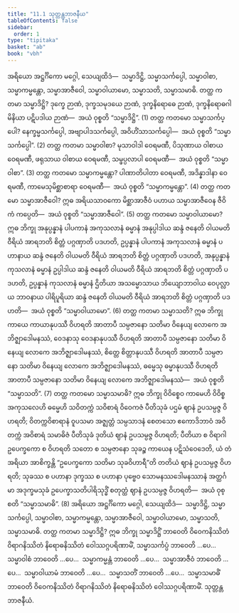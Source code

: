 ```yaml
---
title: "11.1 သုတ္တန္တဘာဇနီယ"
tableOfContents: false
sidebar:
  order: 1
type: "tipitaka"
basket: "ab"
book: "vbh"
---
```



<DynamicBreadcrumb />

<Division number="486" book="vbh" e="ch" v="30" p="244">

<Paragraph number="1627" book="vbh">
အရိယော အဋ္ဌင်္ဂိကော မဂ္ဂေါ, သေယျထိဒံ—  သမ္မာဒိဋ္ဌိ, သမ္မာသင်္ကပ္ပေါ, သမ္မာဝါစာ, သမ္မာကမ္မန္တော, သမ္မာအာဇီဝေါ, သမ္မာဝါယာမော, သမ္မာသတိ, သမ္မာသမာဓိ.
</Paragraph>

</Division>
<Division number="487" book="vbh" e="ch" v="30" p="244">

<Paragraph number="1628" book="vbh">
တတ္ထ ကတမာ သမ္မာဒိဋ္ဌိ? ဒုက္ခေ ဉာဏံ, ဒုက္ခသမုဒယေ ဉာဏံ, ဒုက္ခနိရောဓေ ဉာဏံ, ဒုက္ခနိရောဓဂါမိနိယာ ပဋိပဒါယ ဉာဏံ—  အယံ ဝုစ္စတိ “သမ္မာဒိဋ္ဌိ”. (1)
</Paragraph>

<Paragraph number="1629" book="vbh">
တတ္ထ ကတမော သမ္မာသင်္ကပ္ပေါ? နေက္ခမ္မသင်္ကပ္ပေါ, အဗျာပါဒသင်္ကပ္ပေါ, အဝိဟိံသာသင်္ကပ္ပေါ—  အယံ ဝုစ္စတိ “သမ္မာသင်္ကပ္ပေါ”. (2)
</Paragraph>

<Paragraph number="1630" book="vbh">
တတ္ထ ကတမာ သမ္မာဝါစာ? မုသာဝါဒါ ဝေရမဏီ, ပိသုဏာယ ဝါစာယ ဝေရမဏီ, ဖရုသာယ ဝါစာယ ဝေရမဏီ, သမ္ဖပ္ပလာပါ ဝေရမဏီ—  အယံ ဝုစ္စတိ “သမ္မာဝါစာ”. (3)
</Paragraph>

<Paragraph number="1631" book="vbh">
တတ္ထ ကတမော သမ္မာကမ္မန္တော? ပါဏာတိပါတာ ဝေရမဏီ, အဒိန္နာဒါနာ ဝေရမဏီ, ကာမေသုမိစ္ဆာစာရာ ဝေရမဏီ—  အယံ ဝုစ္စတိ “သမ္မာကမ္မန္တော”. (4)
</Paragraph>

<Paragraph number="1632" book="vbh">
တတ္ထ ကတမော သမ္မာအာဇီဝေါ? ဣဓ အရိယသာဝကော မိစ္ဆာအာဇီဝံ ပဟာယ သမ္မာအာဇီဝေန ဇီဝိကံ ကပ္ပေတိ—  အယံ ဝုစ္စတိ “သမ္မာအာဇီဝေါ”. (5)
</Paragraph>

<Paragraph number="1633" book="vbh">
တတ္ထ ကတမော သမ္မာဝါယာမော? ဣဓ ဘိက္ခု အနုပ္ပန္နာနံ ပါပကာနံ အကုသလာနံ ဓမ္မာနံ အနုပ္ပါဒါယ ဆန္ဒံ ဇနေတိ ဝါယမတိ ဝီရိယံ အာရဘတိ စိတ္တံ ပဂ္ဂဏှာတိ ပဒဟတိ, ဥပ္ပန္နာနံ ပါပကာနံ အကုသလာနံ ဓမ္မာနံ ပဟာနာယ ဆန္ဒံ ဇနေတိ ဝါယမတိ ဝီရိယံ အာရဘတိ စိတ္တံ ပဂ္ဂဏှာတိ ပဒဟတိ, အနုပ္ပန္နာနံ ကုသလာနံ ဓမ္မာနံ ဥပ္ပါဒါယ ဆန္ဒံ ဇနေတိ ဝါယမတိ ဝီရိယံ အာရဘတိ စိတ္တံ ပဂ္ဂဏှာတိ ပဒဟတိ, ဥပ္ပန္နာနံ ကုသလာနံ ဓမ္မာနံ ဌိတိယာ အသမ္မောသာယ ဘိယျောဘာဝါယ ဝေပုလ္လာယ ဘာဝနာယ ပါရိပူရိယာ ဆန္ဒံ ဇနေတိ ဝါယမတိ ဝီရိယံ အာရဘတိ စိတ္တံ ပဂ္ဂဏှာတိ ပဒဟတိ—  အယံ ဝုစ္စတိ “သမ္မာဝါယာမော”. (6)
</Paragraph>

<Paragraph number="1634" book="vbh">
တတ္ထ ကတမာ သမ္မာသတိ? ဣဓ ဘိက္ခု ကာယေ ကာယာနုပဿီ ဝိဟရတိ အာတာပီ သမ္ပဇာနော သတိမာ ဝိနေယျ လောကေ အဘိဇ္ဈာဒေါမနဿံ, ဝေဒနာသု ဝေဒနာနုပဿီ ဝိဟရတိ အာတာပီ သမ္ပဇာနော သတိမာ ဝိနေယျ လောကေ အဘိဇ္ဈာဒေါမနဿံ, စိတ္တေ စိတ္တာနုပဿီ ဝိဟရတိ အာတာပီ သမ္ပဇာနော သတိမာ ဝိနေယျ လောကေ အဘိဇ္ဈာဒေါမနဿံ, ဓမ္မေသု ဓမ္မာနုပဿီ ဝိဟရတိ အာတာပီ သမ္ပဇာနော သတိမာ ဝိနေယျ လောကေ အဘိဇ္ဈာဒေါမနဿံ—  အယံ ဝုစ္စတိ “သမ္မာသတိ”. (7)
</Paragraph>

<Paragraph number="1635" book="vbh">
တတ္ထ ကတမော သမ္မာသမာဓိ? ဣဓ ဘိက္ခု ဝိဝိစ္စေဝ ကာမေဟိ ဝိဝိစ္စ အကုသလေဟိ ဓမ္မေဟိ သဝိတက္ကံ သဝိစာရံ ဝိဝေကဇံ ပီတိသုခံ ပဌမံ ဈာနံ ဥပသမ္ပဇ္ဇ ဝိဟရတိ; ဝိတက္ကဝိစာရာနံ ဝူပသမာ အဇ္ဈတ္တံ သမ္ပသာဒနံ စေတသော ဧကောဒိဘာဝံ အဝိတက္ကံ အဝိစာရံ သမာဓိဇံ ပီတိသုခံ ဒုတိယံ ဈာနံ ဥပသမ္ပဇ္ဇ ဝိဟရတိ; ပီတိယာ စ ဝိရာဂါ ဥပေက္ခကော စ ဝိဟရတိ သတော စ သမ္ပဇာနော သုခဉ္စ ကာယေန ပဋိသံဝေဒေတိ, ယံ တံ အရိယာ အာစိက္ခန္တိ “ဥပေက္ခကော သတိမာ သုခဝိဟာရီ”တိ တတိယံ ဈာနံ ဥပသမ္ပဇ္ဇ ဝိဟရတိ; သုခဿ စ ပဟာနာ ဒုက္ခဿ စ ပဟာနာ ပုဗ္ဗေဝ သောမနဿဒေါမနဿာနံ အတ္ထင်္ဂမာ အဒုက္ခမသုခံ ဥပေက္ခာသတိပါရိသုဒ္ဓိံ စတုတ္ထံ ဈာနံ ဥပသမ္ပဇ္ဇ ဝိဟရတိ—  အယံ ဝုစ္စတိ “သမ္မာသမာဓိ”. (8)
</Paragraph>

</Division>
<Division number="488" book="vbh" e="ch" v="30" p="245">

<Paragraph number="1636" book="vbh">
အရိယော အဋ္ဌင်္ဂိကော မဂ္ဂေါ, သေယျထိဒံ—  သမ္မာဒိဋ္ဌိ, သမ္မာသင်္ကပ္ပေါ, သမ္မာဝါစာ, သမ္မာကမ္မန္တော, သမ္မာအာဇီဝေါ, သမ္မာဝါယာမော, သမ္မာသတိ, သမ္မာသမာဓိ.
</Paragraph>

</Division>
<Division number="489" book="vbh" e="ch" v="30" p="245">

<Paragraph number="1637" book="vbh">
တတ္ထ ကတမာ သမ္မာဒိဋ္ဌိ? ဣဓ ဘိက္ခု သမ္မာဒိဋ္ဌိံ ဘာဝေတိ ဝိဝေကနိဿိတံ ဝိရာဂနိဿိတံ နိရောဓနိဿိတံ ဝေါဿဂ္ဂပရိဏာမိံ, သမ္မာသင်္ကပ္ပံ ဘာဝေတိ …ပေ…  သမ္မာဝါစံ ဘာဝေတိ …ပေ…  သမ္မာကမ္မန္တံ ဘာဝေတိ …ပေ…  သမ္မာအာဇီဝံ ဘာဝေတိ …ပေ…  သမ္မာဝါယာမံ ဘာဝေတိ …ပေ…  သမ္မာသတိံ ဘာဝေတိ …ပေ…  သမ္မာသမာဓိံ ဘာဝေတိ ဝိဝေကနိဿိတံ ဝိရာဂနိဿိတံ နိရောဓနိဿိတံ ဝေါဿဂ္ဂပရိဏာမိံ.

</Paragraph>
</Division>

<Paragraph number="1638" type="center" book="vbh">
သုတ္တန္တဘာဇနီယံ.
</Paragraph>